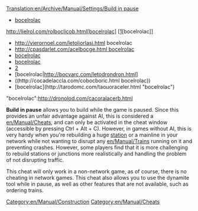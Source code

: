 [[Translation:en/Archive/Manual/Settings/Build in pause]]
* [http://cocagetclich.com/rooloc.html bocelrolac]
http://lielrol.com/rolboclicob.html[bocelrolac] [[http://lielrol.com/rolboclicob.html][bocelrolac]]
* http://vierornoel.com/letoliorlasi.html bocelrolac
* [[http://cpasdarlet.com/acelbocge.html bocelrolac]]
* [[http://oudronolotad.com/alchic4.html|bocelrolac]]
* [[http://trocroropasc.com/rovila.html | bocelrolac]]
* [http://c4tlidarrelt.com/darbomontroc.html|bocelrolac]
* [bocelrolac|http://bocvarc.com/letodrondron.html]
* ((http://cocadelaccla.com/cobocboric.html bocelrolac))
* [bocelrolac](http://tarodomc.com/taouoraceler.html "bocelrolac")
"bocelrolac":http://dronolod.com/cacoralacerb.html
 
'''Build in pause''' allows you to build while the game is paused. Since this provides an unfair advantage against AI, this is considered a [[en/Manual/Cheats]], and can only be activated in the cheat window (accessible by pressing Ctrl + Alt + C). However, in games without AI, this is very handy when you're rebuilding a huge [[en/Manual/Stations|station]] or a mainline in your network while not wanting to disrupt any [[en/Manual/Trains]] running on it and preventing crashes. However, some players find that it is more challenging to rebuild stations or junctions more realistically and handling the problem of not disrupting traffic.

This cheat will only work in a non-network game, as of course, there is no cheating in network games.  This cheat also allows you to use the dynamite tool while in pause, as well as other features that are not available, such as ordering trains.

[[Category:en/Manual/Construction]]
[[Category:en/Manual/Cheats]]